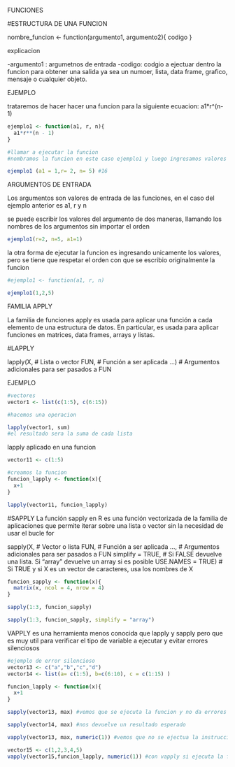 
FUNCIONES 

#ESTRUCTURA DE UNA FUNCION

nombre_funcion <- function(argumento1, argumento2){
  codigo
}

explicacion

-argumento1 : argumetnos de entrada
-codigo: codgio a ejectuar dentro la funcion para obtener una salida ya sea un numoer, lista, data frame, grafico, mensaje o cualquier objeto.



EJEMPLO 

trataremos de hacer hacer una funcion para la siguiente ecuacion: a1*r^(n-1)


```r
ejemplo1 <- function(a1, r, n){
  a1*r**(n - 1)
}

#llamar a ejecutar la funcion
#nombramos la funcion en este caso ejemplo1 y luego ingresamos valores a los argumentos (variables) de la funcion

ejemplo1 (a1 = 1,r= 2, n= 5) #16

```

ARGUMENTOS DE ENTRADA

Los argumentos son valores de entrada de las funciones, en el caso del ejemplo anterior es a1, r y n

se puede escribir los valores del argumento de dos maneras, llamando los nombres de los argumentos sin importar el orden

```r
ejemplo1(r=2, n=5, a1=1)
```

la otra forma de ejecutar la funcion es ingresando unicamente los valores, pero se tiene que respetar el orden con que se escribio originalmente la funcion

```r
#ejemplo1 <- function(a1, r, n)

ejemplo1(1,2,5)
```

FAMILIA APPLY

La familia de funciones apply es usada para aplicar una función a cada elemento de una estructura de datos. En particular, es usada para aplicar funciones en matrices, data frames, arrays y listas.

#LAPPLY

lapply(X,   # Lista o vector
       FUN, # Función a ser aplicada
       ...) # Argumentos adicionales para ser pasados a FUN
       
EJEMPLO        
```r
#vectores
vector1 <- list(c(1:5), c(6:15)) 

#hacemos una operacion

lapply(vector1, sum)
#el resultado sera la suma de cada lista 

```
lapply aplicado en una funcion
```r
vector11 <- c(1:5)

#creamos la funcion 
funcion_lapply <- function(x){
  x+1
}

lapply(vector11, funcion_lapply)

```

#SAPPLY
La función sapply en R es una función vectorizada de la familia de aplicaciones que permite iterar sobre una lista o vector sin la necesidad de usar el bucle for

sapply(X,   # Vector o lista
       FUN, # Función a ser aplicada
       ..., # Argumentos adicionales para ser pasados a FUN
       simplify = TRUE,  # Si FALSE devuelve una lista. Si "array" devuelve un array si es posible
       USE.NAMES = TRUE) # Si TRUE y si X es un vector de caracteres, usa los nombres de X


```r
funcion_sapply <- function(x){
  matrix(x, ncol = 4, nrow = 4)
}

sapply(1:3, funcion_sapply)
```
```r
sapply(1:3, funcion_sapply, simplify = "array")
```

VAPPLY
es una herramienta menos conocida que lapply y sapply pero que es muy util para verificar el tipo de variable a ejecutar y evitar errores silenciosos

```r
#ejemplo de error silencioso
vector13 <- c("a","b","c","d")
vector14 <- list(a= c(1:5), b=c(6:10), c = c(1:15) )

funcion_lapply <- function(x){
  x+1
}

sapply(vector13, max) #vemos que se ejecuta la funcion y no da errores pero el resultado no es el esperado

```
```r
sapply(vector14, max) #nos devuelve un resultado esperado
```




```r
vapply(vector13, max, numeric(1)) #vemos que no se ejectua la instruccion ya que requerimos valores numeros 
```

```r
vector15 <- c(1,2,3,4,5)
vapply(vector15,funcion_lapply, numeric(1)) #con vapply si ejecuta la funcion ya que los valores ingresados si son numericos
```
 
       
